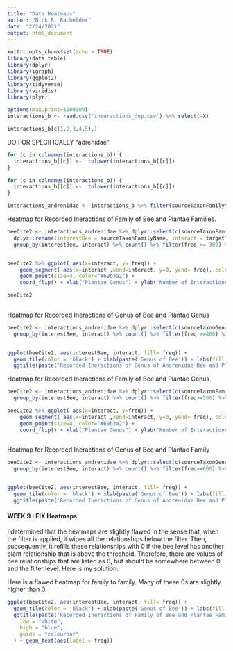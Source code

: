 ```yaml
---
title: "Data Heatmaps"
author: "Nick R. Bachelder"
date: "2/24/2021"
output: html_document
---
```


```r
knitr::opts_chunk$set(echo = TRUE)
library(data.table)
library(dplyr)
library(igraph)
library(ggplot2)
library(tidyverse)
library(viridis)
library(plyr)

options(max.print=1000000)
interactions_b <- read.csv('interactions_dup.csv') %>% select(-X)

interactions_b[c(1,2,3,4,5),] 
```


DO FOR SPECIFICALLY "adrenidae"
```r
for (c in colnames(interactions_b)) {
  interactions_b[[c]] <-  tolower(interactions_b[[c]])
}

for (c in colnames(interactions_b)) {
  interactions_b[[c]] <-  tolower(interactions_b[[c]])
}

interactions_andrenidae <- interactions_b %>% filter(sourceTaxonFamilyName == 'andrenidae')
```


Heatmap for Recorded Ineractions of Family of Bee and Plantae Families.
```r
beeCite2 <- interactions_andrenidae %>% dplyr::select(c(sourceTaxonFamilyName, targetTaxonFamilyName)) %>%
  dplyr::rename(interestBee = sourceTaxonFamilyName, interact = targetTaxonFamilyName) %>%
  group_by(interestBee, interact) %>% count() %>% filter(freq >= 300) %>% ungroup() %>% complete(interestBee, interact, fill = list(freq = 0))


beeCite2 %>% ggplot( aes(x=interact, y= freq)) +
    geom_segment( aes(x=interact ,xend=interact, y=0, yend= freq), color="black") +
    geom_point(size=4, color="#69b3a2") +
    coord_flip() + xlab("Plantae Genus") + ylab('Number of Interactions') + ggtitle('Ineractions of Andrenidae Bee Family and Various Plantae Families')

beeCite2
  
```


Heatmap for Recorded Ineractions of Genus of Bee and Plantae Genus
```r
beeCite2 <- interactions_andrenidae %>% dplyr::select(c(sourceTaxonGenusName, targetTaxonGenusName)) %>% dplyr::rename(interestBee = sourceTaxonGenusName, interact = targetTaxonGenusName) %>%
  group_by(interestBee, interact) %>% count() %>% filter(freq >=400) %>% ungroup() %>% complete(interestBee, interact, fill = list(freq = 0))


ggplot(beeCite2, aes(interestBee, interact, fill= freq)) +
  geom_tile(color = 'black') + xlab(paste('Genus of Bee')) + labs(fill = "Number of Citations") + ylab(paste('Plant Genus Bees Interact With')) + 
  ggtitle(paste('Recorded Ineractions of Genus of Andrenidae Bee and Plantae Genus')) + theme(axis.text.x = element_text(angle = 90, vjust = 0.5, hjust=1))
```

Heatmap for Recorded Ineractions of Family of Bee and Plantae Genus
```r
beeCite2 <- interactions_andrenidae %>% dplyr::select(c(sourceTaxonFamilyName, targetTaxonGenusName)) %>% dplyr::rename(interestBee = sourceTaxonFamilyName, interact = targetTaxonGenusName) %>%
  group_by(interestBee, interact) %>% count() %>% filter(freq>=500) %>% ungroup() %>% complete(interestBee, interact, fill = list(freq = 0))

beeCite2 %>% ggplot( aes(x=interact, y=freq)) +
    geom_segment( aes(x=interact ,xend=interact, y=0, yend= freq), color="black") +
    geom_point(size=4, color="#69b3a2") +
    coord_flip() + xlab("Plantae Genus") + ylab('Number of Interactions') + ggtitle('Ineractions of Andrenidae Bee Family and Plantae Genus')
  
```

Heatmap for Recorded Ineractions of Genus of Bee and Plantae Family
```r
beeCite2 <- interactions_andrenidae %>% dplyr::select(c(sourceTaxonGenusName, targetTaxonFamilyName)) %>% dplyr::rename(interestBee = sourceTaxonGenusName, interact = targetTaxonFamilyName) %>%
  group_by(interestBee, interact) %>% count() %>% filter(freq>=600) %>% ungroup() %>% complete(interestBee, interact, fill = list(freq = 0))


ggplot(beeCite2, aes(interestBee, interact, fill= freq)) +
  geom_tile(color = 'black') + xlab(paste('Genus of Bee')) + labs(fill = "Number of Citations") + ylab(paste('Plant Family Bees Interact With')) + 
  ggtitle(paste('Recorded Ineractions of Genus of Andrenidae Bee and Plantae Families')) + theme(axis.text.x = element_text(angle = 90, vjust = 0.5, hjust=1))
```



#### WEEK 9 : FIX Heatmaps

I determined that the heatmaps are slightly flawed in the sense that, when the filter is applied, it wipes all the relationships below the filter. Then, subsequently, it refills these relationships with 0 if the bee level has another plant relationship that is above the threshold. Therefore, there are values of bee relationships that are listed as 0, but should be somewhere between 0 and the filter level. Here is my solution:


Here is a flawed heatmap for family to family. Many of these 0s are slightly higher than 0.



```r
ggplot(beeCite2, aes(interestBee, interact, fill= freq)) +
  geom_tile(color = 'black') + xlab(paste('Genus of Bee')) + labs(fill = "Number of Citations") + ylab(paste('Plant Family Bees Interact With')) + 
  ggtitle(paste('Recorded Ineractions of Family of Bee and Plantae Families')) + theme(axis.text.x = element_text(angle = 90, vjust = 0.5, hjust=1))+ scale_fill_gradient(
    low = "white",
    high = "blue",
    guide = "colourbar"
  ) + geom_text(aes(label = freq))
```

